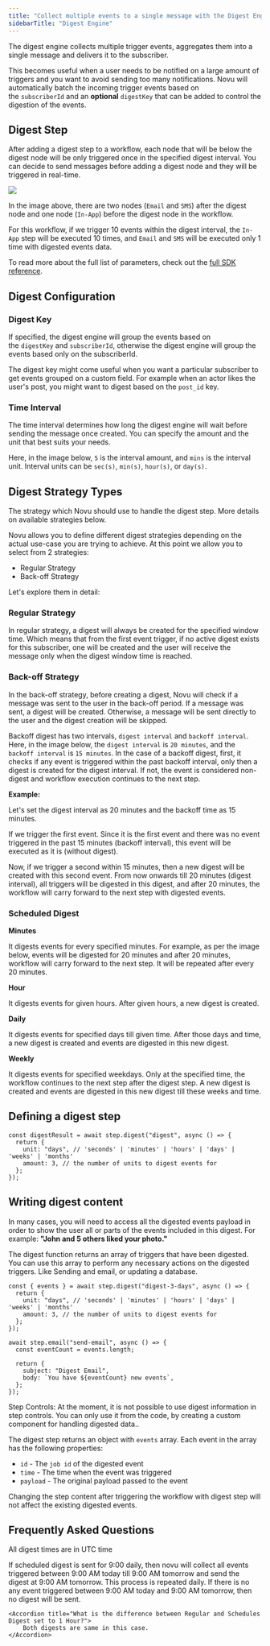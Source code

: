 ```yaml
---
title: "Collect multiple events to a single message with the Digest Engine"
sidebarTitle: "Digest Engine"
---
```


The digest engine collects multiple trigger events, aggregates them into a single message and delivers it to the subscriber.

This becomes useful when a user needs to be notified on a large amount of triggers and you want to avoid sending too many notifications. Novu will automatically batch the incoming trigger events based on the `subscriberId` and an **optional** `digestKey` that can be added to control the digestion of the events.

## Digest Step

After adding a digest step to a workflow, each node that will be below the digest node will be only triggered once in the specified digest interval.
You can decide to send messages before adding a digest node and they will be triggered in real-time.

<Frame caption="Digest Nodes">
  <img src="https://github.com/novuhq/docs/assets/2946769/3fa668ea-0f94-49f9-9784-211db64a7a36" />
</Frame>

In the image above, there are two nodes (`Email` and `SMS`) after the digest node and one node (`In-App`) before the digest node in the workflow.

For this workflow, if we trigger 10 events within the digest interval, the `In-App` step will be executed 10 times, and `Email` and `SMS` will be executed only 1 time with digested events data.

To read more about the full list of parameters, check out the [full SDK reference](/sdks/framework/typescript/steps/digest).

## Digest Configuration

### Digest Key

If specified, the digest engine will group the events based on the `digestKey` and `subscriberId`, otherwise the digest engine will group the events based only on the subscriberId.

The digest key might come useful when you want a particular subscriber to get events grouped on a custom field. For example when an actor likes the user's post, you might want to digest based on the `post_id` key.

### Time Interval

The time interval determines how long the digest engine will wait before sending the message once created. You can specify the amount and the unit that best suits your needs.

Here, in the image below, `5` is the interval amount, and `mins` is the interval unit. Interval units can be `sec(s)`, `min(s)`, `hour(s)`, or `day(s)`.

## Digest Strategy Types

The strategy which Novu should use to handle the digest step. More details on available strategies below.

Novu allows you to define different digest strategies depending on the actual use-case you are trying to achieve. At this point we allow you to select from 2 strategies:

- Regular Strategy
- Back-off Strategy

Let's explore them in detail:

### Regular Strategy

In regular strategy, a digest will always be created for the specified window time. Which means that from the first event trigger, if no active digest exists for this subscriber, one will be created and the user will receive the message only when the digest window time is reached.

### Back-off Strategy

In the back-off strategy, before creating a digest, Novu will check if a message was sent to the user in the back-off period. If a message was sent, a digest will be created. Otherwise, a message will be sent directly to the user and the digest creation will be skipped.

Backoff digest has two intervals, `digest interval` and `backoff interval`. Here, in the image below, the `digest interval` is `20 minutes`, and the `backoff interval` is `15 minutes`. In the case of a backoff digest, first, it checks if any event is triggered within the past backoff interval, only then a digest is created for the digest interval. If not, the event is considered non-digest and workflow execution continues to the next step.

**Example:**

Let's set the digest interval as 20 minutes and the backoff time as 15 minutes.

If we trigger the first event. Since it is the first event and there was no event triggered in the past 15 minutes (backoff interval), this event will be executed as it is (without digest).

Now, if we trigger a second within 15 minutes, then a new digest will be created with this second event. From now onwards till 20 minutes (digest interval), all triggers will be digested in this digest, and after 20 minutes, the workflow will carry forward to the next step with digested events.

### Scheduled Digest

**Minutes**

It digests events for every specified minutes. For example, as per the image below, events will be digested for 20 minutes and after 20 minutes, workflow will carry forward to the next step. It will be repeated after every 20 minutes.

**Hour**

It digests events for given hours. After given hours, a new digest is created.

**Daily**

It digests events for specified days till given time. After those days and time, a new digest is created and events are digested in this new digest.

**Weekly**

It digests events for specified weekdays. Only at the specified time, the workflow continues to the next step after the digest step. A new digest is created and events are digested in this new digest till these weeks and time.

## Defining a digest step

```tsx
const digestResult = await step.digest("digest", async () => {
  return {
    unit: "days", // 'seconds' | 'minutes' | 'hours' | 'days' | 'weeks' | 'months'
    amount: 3, // the number of units to digest events for
  };
});
```

## Writing digest content

In many cases, you will need to access all the digested events payload in order to show the user all or parts of the events included in this digest. For example: **"John and 5 others liked your photo."**

The digest function returns an array of triggers that have been digested.
You can use this array to perform any necessary actions on the digested triggers. Like Sending and email, or updating a database.

```tsx
const { events } = await step.digest("digest-3-days", async () => {
  return {
    unit: "days", // 'seconds' | 'minutes' | 'hours' | 'days' | 'weeks' | 'months'
    amount: 3, // the number of units to digest events for
  };
});

await step.email("send-email", async () => {
  const eventCount = events.length;

  return {
    subject: "Digest Email",
    body: `You have ${eventCount} new events`,
  };
});
```

<Info>Step Controls: At the moment, it is not possible to use digest information in step controls. You can only use it from the code, by creating a custom component for handling digested data..</Info>


The digest step returns an object with `events` array. Each event in the array has the following properties:

- `id` - The `job id` of the digested event
- `time` - The time when the event was triggered
- `payload` - The original payload passed to the event

<Info>Changing the step content after triggering the workflow with digest step will not affect the existing digested events.</Info>

## Frequently Asked Questions

<Note>All digest times are in UTC time</Note>

<AccordionGroup>
    <Accordion title="If scheduled digest is set for 9:00 AM daily then will the digest be sent at 9:00 AM every day without any event triggered?">
        If scheduled digest is sent for 9:00 daily, then novu will collect all events triggered between 9:00 AM today till 9:00 AM tomorrow and send the digest at 9:00 AM tomorrow. This process is repeated daily. If there is no any event triggered between 9:00 AM today and 9:00 AM tomorrow, then no digest will be sent.
    </Accordion>

    <Accordion title="What is the difference between Regular and Schedules Digest set to 1 Hour?">
        Both digests are same in this case.
    </Accordion>

</AccordionGroup>


